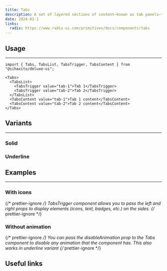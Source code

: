 ```yaml
---
title: Tabs
description: A set of layered sections of content—known as tab panels—that are displayed one at a time.
date: 2024-01-1
links:
  radix: https://www.radix-ui.com/primitives/docs/components/tabs
---
```


<ComponentPreview name="tabs/basic" />

## Usage

<hr className="mt-6 dark:border-neutral-800" />

```tsx
import { Tabs, TabsList, TabsTrigger, TabsContent } from "@sihaxito/deluxe-ui";
```

```tsx showLineNumbers
<Tabs>
  <TabsList>
    <TabsTrigger value="tab-1">Tab 1</TabsTrigger>
    <TabsTrigger value="tab-2">Tab 2</TabsTrigger>
  </TabsList>
  <TabsContent value="tab-1">Tab 1 content</TabsContent>
  <TabsContent value="tab-2">Tab 2 content</TabsContent>
</Tabs>
```

## Variants

<hr className="mt-6 dark:border-neutral-800" />

### Solid

<ComponentPreview name="tabs/solid" />

### Underline

<ComponentPreview name="tabs/underline" />

## Examples

<hr className="mt-6 dark:border-neutral-800" />

### With icons

{/* prettier-ignore */}
<Code2>TabsTrigger</Code2> component allows you to pass the <Code2>left</Code2> and <Code2>right</Code2> props to display elements (icons, text, badges, etc.) on the sides.
{/* prettier-ignore */}

<ComponentPreview name="tabs/with-icons" />

### Without animation

{/* prettier-ignore */}
You can pass the <Code2>disableAnimation</Code2> prop to the <Code2>Tabs</Code2> component to disable any animation that the component has. This also works in <Code2>underline</Code2> variant
{/* prettier-ignore */}

<ComponentPreview name="tabs/no-animation" />

## Useful links
